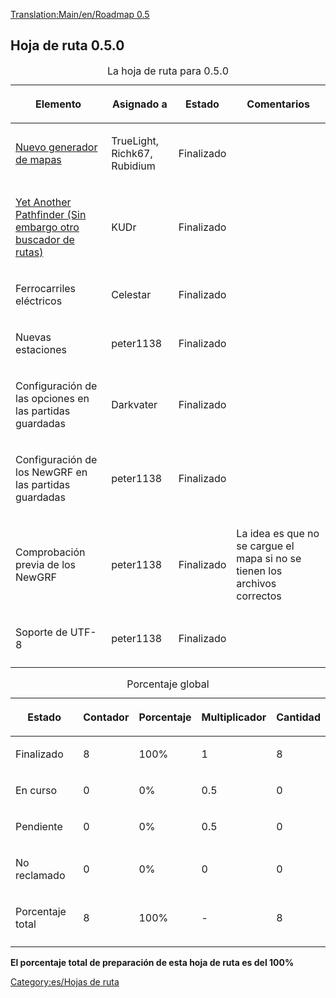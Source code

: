 {{Template:Histórico/Es}}
[[Translation:Main/en/Roadmap 0.5]]{{Template:Encabezamiento hoja de ruta/Es|
Anterior=Extinta|
Actual=Hoja de ruta 0.5|
Siguiente=Hoja de ruta 0.6|
}}

== Hoja de ruta 0.5.0 ==

{| border="1"
|+ La hoja de ruta para 0.5.0
|-
! Elemento !! Asignado a !! Estado !! Comentarios
|-
|[[Main/es/Terragénesis Perlin|Nuevo generador de mapas]] || TrueLight, Richk67, Rubidium
!class="checked" | Finalizado || 
|-
|[[Main/es/YAPF|Yet Another Pathfinder (Sin embargo otro buscador de rutas)]] || KUDr
!class="checked" | Finalizado || 
|-
|Ferrocarriles eléctricos || Celestar
!class="checked" | Finalizado ||
|-
|Nuevas estaciones || peter1138
!class="checked" | Finalizado ||
|-
|Configuración de las opciones en las partidas guardadas || Darkvater
!class="checked" | Finalizado ||
|-
|Configuración de los NewGRF en las partidas guardadas || peter1138
!class="checked" | Finalizado ||
|-
|Comprobación previa de los NewGRF || peter1138
!class="checked" | Finalizado || La idea es que no se cargue el mapa si no se tienen los archivos correctos
|-
|Soporte de UTF-8 || peter1138
!class="checked" | Finalizado || 
|-
|}


{| border="1"
|+ Porcentaje global
|-
! Estado !! Contador !! Porcentaje !! Multiplicador !! Cantidad
|-
!class="checked" | Finalizado || 8 || 100% || 1 || 8
|-
!class="wip" | En curso || 0 || 0% || 0.5 || 0
|-
!class="claimed" | Pendiente || 0 || 0% || 0.5 || 0
|-
!class="unclaimed" | No reclamado || 0 || 0% || 0 || 0
|-
!class="wip" | Porcentaje total
!class="wip" | 8 
!class="wip" | 100% 
!class="wip" | - 
!class="wip" | 8
|-
|}
'''El porcentaje total de preparación de esta hoja de ruta es del 100%'''

[[Category:es/Hojas de ruta]]